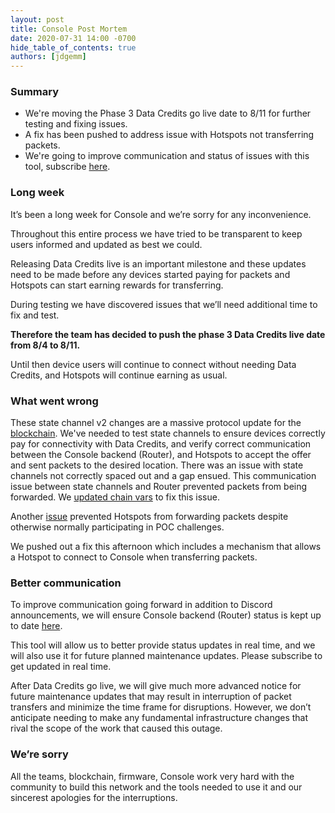 ```yaml
---
layout: post
title: Console Post Mortem
date: 2020-07-31 14:00 -0700
hide_table_of_contents: true
authors: [jdgemm]
---
```


### Summary

- We're moving the Phase 3 Data Credits go live date to 8/11 for further testing and fixing issues.
- A fix has been pushed to address issue with Hotspots not transferring packets.
- We're going to improve communication and status of issues with this tool, subscribe
  [here](http://status.helium.com/).

<!--truncate-->

### Long week

It’s been a long week for Console and we’re sorry for any inconvenience.

Throughout this entire process we have tried to be transparent to keep users informed and updated as
best we could.

Releasing Data Credits live is an important milestone and these updates need to be made before any
devices started paying for packets and Hotspots can start earning rewards for transferring.

During testing we have discovered issues that we’ll need additional time to fix and test.

**Therefore the team has decided to push the phase 3 Data Credits live date from 8/4 to 8/11.**

Until then device users will continue to connect without needing Data Credits, and Hotspots will
continue earning as usual.

### What went wrong

These state channel v2 changes are a massive protocol update for the
[blockchain](https://github.com/helium/blockchain-core/pull/543). We've needed to test state
channels to ensure devices correctly pay for connectivity with Data Credits, and verify correct
communication between the Console backend (Router), and Hotspots to accept the offer and sent
packets to the desired location. There was an issue with state channels not correctly spaced out and
a gap ensued. This communication issue between state channels and Router prevented packets from
being forwarded. We
[updated chain vars](https://github.com/helium/miner/blob/master/audit/var-36.md) to fix this issue.

Another [issue](https://github.com/helium/erlang-libp2p/pull/294) prevented Hotspots from forwarding
packets despite otherwise normally participating in POC challenges.

We pushed out a fix this afternoon which includes a mechanism that allows a Hotspot to connect to
Console when transferring packets.

### Better communication

To improve communication going forward in addition to Discord announcements, we will ensure Console
backend (Router) status is kept up to date [here](http://status.helium.com/).

This tool will allow us to better provide status updates in real time, and we will also use it for
future planned maintenance updates. Please subscribe to get updated in real time.

After Data Credits go live, we will give much more advanced notice for future maintenance updates
that may result in interruption of packet transfers and minimize the time frame for disruptions.
However, we don’t anticipate needing to make any fundamental infrastructure changes that rival the
scope of the work that caused this outage.

### We’re sorry

All the teams, blockchain, firmware, Console work very hard with the community to build this network
and the tools needed to use it and our sincerest apologies for the interruptions.

